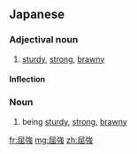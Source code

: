==Japanese==
{{ja-kanjitab|くつ|k1=くっ|きょう|yomi=on}}

===Adjectival noun===
{{ja-adj|infl=な|くっきょう}}

# [[sturdy]], [[strong]], [[brawny]]

====Inflection====
{{ja-na|くっきょう}}

===Noun===
{{ja-noun|くっきょう}}

# being [[sturdy]], [[strong]], [[brawny]]
#: {{ja-usex|屈強な男たち|くっきょう な おとこ たち|brawny men}}

[[fr:屈強]]
[[mg:屈強]]
[[zh:屈強]]